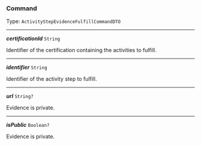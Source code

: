 


### Command

Type: `ActivityStepEvidenceFulfillCommandDTO`

---

***certificationId*** `String`

Identifier of the certification containing the activities to fulfill.



---

***identifier*** `String`

Identifier of the activity step to fulfill.



---

***url*** `String?`

Evidence is private.



---

***isPublic*** `Boolean?`

Evidence is private.



